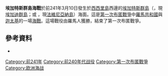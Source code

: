 {{expand|time=2013-04-08T00:19:01+00:00}}
{{refimprove|time=2013-04-08T00:19:01+00:00}}
{{Infobox military conflict
|image = [[File:Aegadian_Islands_map.png|250px]]
|caption = 埃加特斯群島（現：埃加迪群島）位置
|conflict = 埃加特斯群島
|partof = [[第一次布匿戰爭|第一次布匿戰爭]]
|date = 前241年3月10日
|place = [[埃加迪群島|埃加迪群島]]，[[西西里|西西里]]西方
|result = 羅馬重要勝利；<br />第一次布匿戰爭結束
|combatant1 = [[File:Spqrstone.jpg|25px]] [[羅馬共和國|羅馬共和國]]
|combatant2 = [[File:Carthage_standard.svg|12px]] [[迦太基共和國|迦太基共和國]]
|commander1 = [[File:Spqrstone.jpg|25px]] [[蓋烏斯·路塔提烏斯·卡圖魯斯|蓋烏斯·路塔提烏斯·卡圖魯斯]]
|commander2 = [[File:Carthage_standard.svg|12px]] [[偉人漢諾|偉人漢諾]]
|strength1 = 約 200艘
|strength2 = 約 250艘
|casualties1 = 30艘沉沒
|casualties2 = 50艘沉沒<br />70艘捕獲<br>10,000人被俘
}}
{{Campaignbox 第一次布匿戰爭}}
'''埃加特斯群島海戰'''於前241年3月10日發生於[[西西里島|西西里島]]西邊的[[埃加迪群島|埃加特斯群島]]（{{lang-la|Aegates Insulae}}，現[[埃加迪群島|埃加迪群島]]；或 {{lang|la|Aegusa}}，現[[法維尼亞納島|法維尼亞納島]]）海面。這是[[第一次布匿戰爭|第一次布匿戰爭]]中[[羅馬共和國|羅馬共和國]]與[[迦太基|迦太基]]的一場[[海戰|海戰]]。這場戰役由羅馬人獲勝，結束了第一次布匿戰爭。

==參考資料==
*{{cite book|last=Goldsworthy|first=Adrian|authorlink=Adrian Goldsworthy|title=The Fall of Carthage: The Punic Wars 265-146 BC|publisher=Cassell|year=2007|isbn=0-304-36642-0}}

{{布匿戰爭}}

[[Category:前241年|Category:前241年]]
[[Category:前240年代战役|Category:前240年代战役]]
[[Category:第一次布匿戰爭|Category:第一次布匿戰爭]]
[[Category:欧洲海战|Category:欧洲海战]]